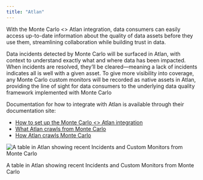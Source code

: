 ```yaml
---
title: "Atlan"
---
```


With the Monte Carlo <> Atlan integration, data consumers can easily access up-to-date information about the quality of data assets before they use them, streamlining collaboration while building trust in data.

Data incidents detected by Monte Carlo will be surfaced in Atlan, with context to understand exactly what and where data has been impacted. When incidents are resolved, they’ll be cleared—meaning a lack of incidents indicates all is well with a given asset. To give more visibility into coverage, any Monte Carlo custom monitors will be recorded as native assets in Atlan, providing the line of sight for data consumers to the underlying data quality framework implemented with Monte Carlo

Documentation for how to integrate with Atlan is available through their documentation site:

* [How to set up the Monte Carlo <> Atlan integration](https://ask.atlan.com/hc/en-us/articles/6810968707471-How-to-set-up-Monte-Carlo)
* [What Atlan crawls from Monte Carlo](https://ask.atlan.com/hc/en-us/articles/6811021859599-What-does-Atlan-crawl-from-Monte-Carlo-#monitors-0-0)
* [How Atlan crawls Monte Carlo](https://ask.atlan.com/hc/en-us/articles/6810984944399-How-to-crawl-Monte-Carlo#select-the-source-0-0)

![A table in Atlan showing recent Incidents and Custom Monitors from Monte Carlo](/images/2c11270-image__19_.png)

A table in Atlan showing recent Incidents and Custom Monitors from Monte Carlo